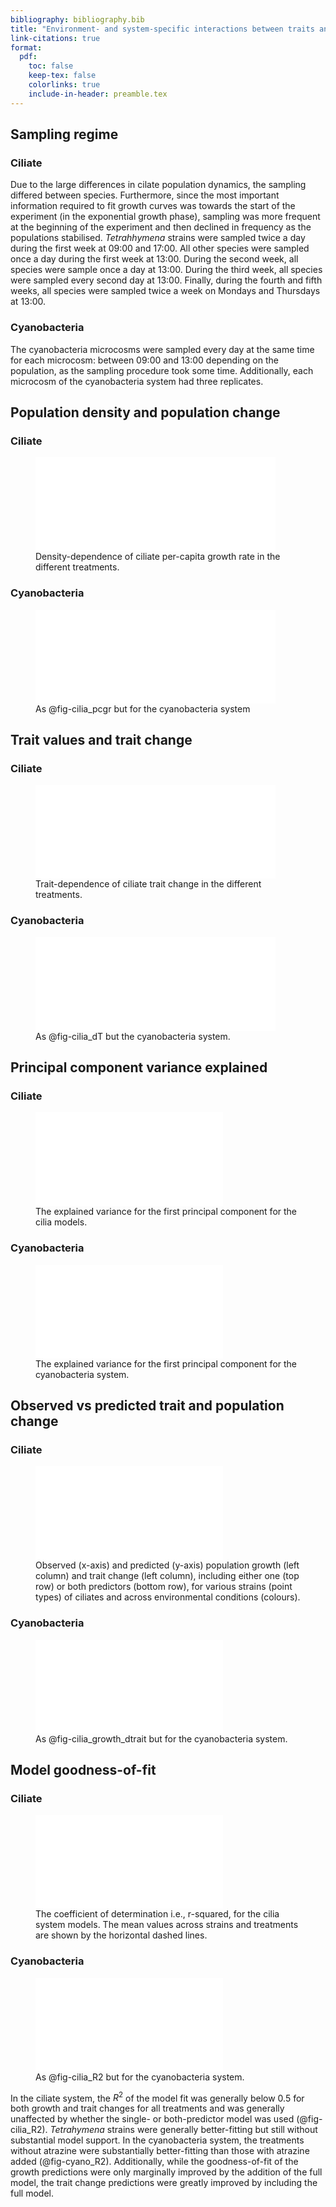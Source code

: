 ```yaml
---
bibliography: bibliography.bib
title: "Environment- and system-specific interactions between traits and population growth"
link-citations: true
format:
  pdf:
    toc: false
    keep-tex: false
    colorlinks: true
    include-in-header: preamble.tex
---
```


## Sampling regime {#sec:sampling_times}

### Ciliate

Due to the large differences in cilate population dynamics, the sampling differed between species. Furthermore, since the most important information required to fit growth curves was towards the start of the experiment (in the exponential growth phase), sampling was more frequent at the beginning of the experiment and then declined in frequency as the populations stabilised. *Tetrahhymena* strains were sampled twice a day during the first week at 09:00 and 17:00. All other species were sampled once a day during the first week at 13:00. During the second week, all species were sample once a day at 13:00. During the third week, all species were sampled every second day at 13:00. Finally, during the fourth and fifth weeks, all species were sampled twice a week on Mondays and Thursdays at 13:00.

### Cyanobacteria

The cyanobacteria microcosms were sampled every day at the same time for each microcosm: between 09:00 and 13:00 depending on the population, as the sampling procedure took some time. Additionally, each microcosm of the cyanobacteria system had three replicates.

## Population density and population change

### Ciliate

![Density-dependence of ciliate per-capita growth rate in the different treatments.](figures/cilia/cilia_pcgr.pdf){#fig-cilia_pcgr width="4in"}

### Cyanobacteria

![As @fig-cilia_pcgr but for the cyanobacteria system](figures/cyano/cyano_pcgr.pdf){#fig-cyano_pcgr width="4in"}

## Trait values and trait change

### Ciliate

![Trait-dependence of ciliate trait change in the different treatments.](figures/cilia/cilia_dT.pdf){#fig-cilia_dT width="4in"}

### Cyanobacteria

![As @fig-cilia_dT but the cyanobacteria system.](figures/cyano/cyano_dT.pdf){#fig-cyano_dT width="4in"}

## Principal component variance explained

### Ciliate

![The explained variance for the first principal component for the cilia models.](figures/cilia/cilia_PC_var_explained.pdf){#fig-cilia_PC_var_explained}

### Cyanobacteria

![The explained variance for the first principal component for the cyanobacteria system.](figures/cyano/cyano_PC_var_explained.pdf){#fig-cyano_PC_var_explained}

## Observed vs predicted trait and population change

### Ciliate

![Observed (x-axis) and predicted (y-axis) population growth (left column) and trait change (left column), including either one (top row) or both predictors (bottom row), for various strains (point types) of ciliates and across environmental conditions (colours).](figures/cilia/cilia_growth_dtrait.pdf){#fig-cilia_growth_dtrait}

### Cyanobacteria

![As @fig-cilia_growth_dtrait but for the cyanobacteria system.](figures/cyano/cyano_growth_dtrait.pdf){#fig-cyano_growth_dtrait}

## Model goodness-of-fit

### Ciliate

![The coefficient of determination i.e., r-squared, for the cilia system models. The mean values across strains and treatments are shown by the horizontal dashed lines.](figures/cilia/cilia_R2.pdf){#fig-cilia_R2}

### Cyanobacteria

![As @fig-cilia_R2 but for the cyanobacteria system.](figures/cyano/cyano_R2.pdf){#fig-cyano_R2}

In the ciliate system, the $R^2$ of the model fit was generally below 0.5 for both growth and trait changes for all treatments and was generally unaffected by whether the single- or both-predictor model was used (@fig-cilia_R2). *Tetrahymena* strains were generally better-fitting but still without substantial model support. In the cyanobacteria system, the treatments without atrazine were substantially better-fitting than those with atrazine added (@fig-cyano_R2). Additionally, while the goodness-of-fit of the growth predictions were only marginally improved by the addition of the full model, the trait change predictions were greatly improved by including the full model.
